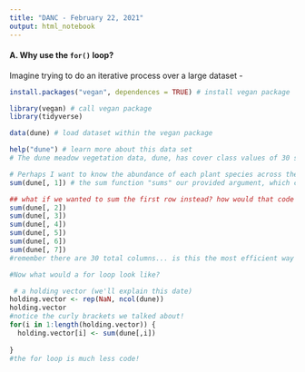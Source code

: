 ```yaml
---
title: "DANC - February 22, 2021"
output: html_notebook
---
```


#### A. Why use the `for()` loop?
Imagine trying to do an iterative process over a large dataset - 
```r
install.packages("vegan", dependences = TRUE) # install vegan package

library(vegan) # call vegan package
library(tidyverse)

data(dune) # load dataset within the vegan package

help("dune") # learn more about this data set
# The dune meadow vegetation data, dune, has cover class values of 30 species (columns) on 20 sites (rows). 

# Perhaps I want to know the abundance of each plant species across these sites: 
sum(dune[, 1]) # the sum function "sums" our provided argument, which calls the first column of the dune dataset by indexing (using the brackets)

## what if we wanted to sum the first row instead? how would that code change? 
sum(dune[, 2])
sum(dune[, 3])
sum(dune[, 4])
sum(dune[, 5])
sum(dune[, 6])
sum(dune[, 7])
#remember there are 30 total columns... is this the most efficient way to do something? 

#Now what would a for loop look like?

 # a holding vector (we'll explain this date)
holding.vector <- rep(NaN, ncol(dune))
holding.vector
#notice the curly brackets we talked about!
for(i in 1:length(holding.vector)) { 
  holding.vector[i] <- sum(dune[,i]) 
  
}
#the for loop is much less code!
 
```







